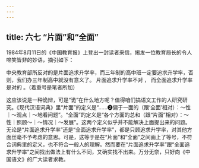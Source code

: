 ```yaml
---
---
---
```

title: 六七 “片面”和“全面”
---






1984年8月11日的《中国教育报》上登出一封读者来信，揭发一位教育局长的令人啼笑皆非的妙语，摘引如下：

中央教育部所反对的是片面追求升学率，而三年制的高中班一定要追求升学率，否则，我们办三年制高中就没有意义了。 片面追求升学率不对 ， 而全面追求升学率是对的 。（着重号是笔者所加）

这应该说是一种诡辩，可是“诡”在什么地方呢？值得咱们搞语文工作的人研究研究。《现代汉语词典》里“片面”的定义是“……❷偏于一面的（跟‘全面’相对）：～性｜～观点｜～地看问题”。“全面”的定义是“各个方面的总和（跟“片面”相对）：～性｜照顾～｜～情况｜～发展”。这两个定义似乎并不能解决上面提出来的问题。无论是“片面追求升学率”还是“全面追求升学率”，都是只顾追求升学率，对其他方面丝毫不予考虑的意思。可是，这等于是在“片面”和“全面”之间画上了等号，不符合词典里的定义，也不符合一般人的理解。然而要在“片面追求升学率”跟“全面追求升学率”之间找出做法上有什么不同，又确实找不出来。万分无奈，只好向《中国语文》的广大读者求教。